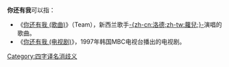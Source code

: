 '''你还有我'''可以指：
*《[[你还有我_(歌曲)|你还有我 (歌曲)]]》（Team），新西兰歌手[[洛德_(歌手)|-{zh-cn:洛德;zh-tw:蘿兒;}-]]演唱的歌曲。
*《[[你还有我_(电视剧)|你还有我 (电视剧)]]》，1997年韩国MBC电视台播出的电视剧。
 {{disambig}}

[[Category:四字译名消歧义|Category:四字译名消歧义]]
